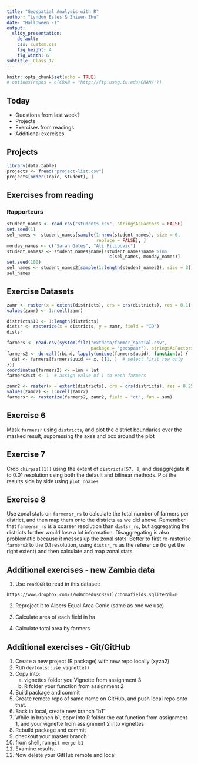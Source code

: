 ```yaml
---
title: "Geospatial Analysis with R"
author: "Lyndon Estes & Zhiwen Zhu"
date: "Halloween -1"
output:
  slidy_presentation: 
    default:
    css: custom.css
    fig_height: 4
    fig_width: 6
subtitle: Class 17
---
```


```r
knitr::opts_chunk$set(echo = TRUE)
# options(repos = c(CRAN = "http://ftp.ussg.iu.edu/CRAN/"))
```

## Today

- Questions from last week?
- Projects
- Exercises from readings
- Additional exercises

## Projects
```r
library(data.table)
projects <- fread("project-list.csv")
projects[order(Topic, Student), ]
```


## Exercises from reading

### Rapporteurs

```r
student_names <- read.csv("students.csv", stringsAsFactors = FALSE)
set.seed(1)
sel_names <- student_names[sample(1:nrow(student_names), size = 6, 
                                  replace = FALSE), ]
monday_names <- c("Sarah Gates", "Ali Filipovic")
student_names2 <- student_names$name[!student_names$name %in% 
                                       c(sel_names, monday_names)]
set.seed(100)
sel_names <- student_names2[sample(1:length(student_names2), size = 3)]
sel_names
```

## Exercise Datasets

```r
zamr <- raster(x = extent(districts), crs = crs(districts), res = 0.1)
values(zamr) <- 1:ncell(zamr)

districts$ID <- 1:length(districts)
distsr <- rasterize(x = districts, y = zamr, field = "ID")
distsr

farmers <- read.csv(system.file("extdata/farmer_spatial.csv", 
                                package = "geospaar"), stringsAsFactors = FALSE)
farmers2 <- do.call(rbind, lapply(unique(farmers$uuid), function(x) {
  dat <- farmers[farmers$uuid == x, ][1, ]  # select first row only
}))
coordinates(farmers2) <- ~lon + lat
farmers2$ct <- 1  # assign value of 1 to each farmers

zamr2 <- raster(x = extent(districts), crs = crs(districts), res = 0.25)
values(zamr2) <- 1:ncell(zamr2)
farmersr <- rasterize(farmers2, zamr2, field = "ct", fun = sum)
```


## Exercise 6

Mask `farmersr` using `districts`, and plot the district boundaries over the masked result, suppressing the axes and box around the plot 

## Exercise 7

Crop `chirpsz[[1]]` using the extent of `districts[57, ]`, and disaggregate it to 0.01 resolution using both the default and bilinear methods. Plot the results side by side using `plot_noaxes`

## Exercise 8

Use zonal stats on `farmersr_rs` to calculate the total number of farmers per district, and then map them onto the districts as we did above. Remember that `farmersr_rs` is a coarser resolution than `distsr_rs`, but aggregating the districts further would lose a lot information. Disaggregating is also problematic because it messes up the zonal stats. Better to first re-rasterise `farmers2` to the 0.1 resolution, using `distsr_rs` as the reference (to get the right extent) and then calculate and map zonal stats

## Additional exercises - new Zambia data

1. Use `readOGR` to read in this dataset:

```
https://www.dropbox.com/s/wd6doedusc8zv1l/chomafields.sqlite?dl=0
```

2. Reproject it to Albers Equal Area Conic (same as one we use)

3. Calculate area of each field in ha

4. Calculate total area by farmers

## Additional exercises - Git/GitHub

1. Create a new project (R package) with new repo locally (xyza2)
2. Run `devtools::use_vignette()`
3. Copy into: 
    a. vignettes folder you Vignette from assignment 3
    b. R folder your function from assignment 2
4. Build package and commit
5. Create remote repo of same name on GitHub, and push local repo onto that. 
6. Back in local, create new branch "b1"
7. While in branch b1, copy into R folder the cat function from assignment 1, and your vignette from assignment 2 into vignettes
8. Rebuild package and commit
9. checkout your master branch
10. from shell, run `git merge b1`
11. Examine results. 
12. Now delete your GitHub remote and local 










